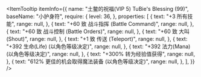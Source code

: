 
<ItemTooltip
  itemInfo={{
    name: "土鳖的祝福(VIP 5) TuBie's Blessing (99)",
    baseName: "小护身符",
    require: {
      level: 36,
    },
    properties: [
      {
        text: "+3 所有技能",
        range: null,
      },
      {
        text: "+60 致 战斗指挥 (Battle Command)",
        range: null,
      },
      {
        text: "+60 致 战斗控制 (Battle Orders)",
        range: null,
      },
      {
        text: "+60 致 大叫 (Shout)",
        range: null,
      },
      {
        text: "+1 致 传送 (Teleport)",
        range: null,
      },
      {
        text: "+392 生命(Life) (以角色等级决定)",
        range: null,
      },
      {
        text: "+392 法力(Mana) (以角色等级决定)",
        range: null,
      },
      {
        text: "+300% 转为经验值获得",
        range: null,
      },
      {
        text: "612% 更佳的机会取得魔法装备 (以角色等级决定)",
        range: null,
      },
    ],
  }}
/>